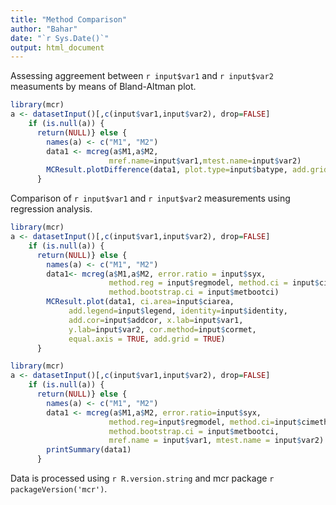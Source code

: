 ```yaml
---
title: "Method Comparison"
author: "Bahar"
date: "`r Sys.Date()`"
output: html_document
---
```


Assessing aggreement between `r input$var1` and `r input$var2` measuments by means of Bland-Altman plot.

```r
library(mcr)
a <- datasetInput()[,c(input$var1,input$var2), drop=FALSE]
    if (is.null(a)) {
      return(NULL)} else {
        names(a) <- c("M1", "M2")
        data1 <- mcreg(a$M1,a$M2,
                      mref.name=input$var1,mtest.name=input$var2)
        MCResult.plotDifference(data1, plot.type=input$batype, add.grid = TRUE)
      }
```

Comparison of `r input$var1` and `r input$var2` measurements using regression analysis.

```r
library(mcr)
a <- datasetInput()[,c(input$var1,input$var2), drop=FALSE]
    if (is.null(a)) {
      return(NULL)} else {
        names(a) <- c("M1", "M2")
        data1<- mcreg(a$M1,a$M2, error.ratio = input$syx, 
                      method.reg = input$regmodel, method.ci = input$cimethod,
                      method.bootstrap.ci = input$metbootci)
        MCResult.plot(data1, ci.area=input$ciarea, 
             add.legend=input$legend, identity=input$identity,
             add.cor=input$addcor, x.lab=input$var1,
             y.lab=input$var2, cor.method=input$cormet, 
             equal.axis = TRUE, add.grid = TRUE)
      }
```

```r
library(mcr)
a <- datasetInput()[,c(input$var1,input$var2), drop=FALSE]
    if (is.null(a)) {
      return(NULL)} else {
        names(a) <- c("M1", "M2")
        data1 <- mcreg(a$M1,a$M2, error.ratio=input$syx, 
                      method.reg=input$regmodel, method.ci=input$cimethod,
                      method.bootstrap.ci = input$metbootci,
                      mref.name = input$var1, mtest.name = input$var2)
        printSummary(data1)
      }
```

Data is processed using `r R.version.string` and mcr package `r packageVersion('mcr')`.
